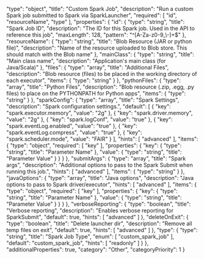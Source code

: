   "type": "object",
  "title": "Custom Spark Job",
  "description": "Run a custom Spark job submitted to Spark via SparkLauncher",
  "required": [
    "id",
    "resourceName",
    "type"
  ],
  "properties": {
    "id": {
      "type": "string",
      "title": "Spark Job ID",
      "description": "The ID for this Spark job. Used in the API to reference this job",
      "maxLength": 128,
      "pattern": "^[A-Za-z0-9_\\-]+$"
    },
    "resourceName": {
      "type": "string",
      "title": "Blob Resource (JAR or python file)",
      "description": "Name of the resource uploaded to Blob store. This should match with the Blob name"
    },
    "mainClass": {
      "type": "string",
      "title": "Main class name",
      "description": "Application's main class (for Java/Scala)"
    },
    "files": {
      "type": "array",
      "title": "Additional Files",
      "description": "Blob resource (files) to be placed in the working directory of each executor",
      "items": {
        "type": "string"
      }
    },
    "pythonFiles": {
      "type": "array",
      "title": "Python Files",
      "description": "Blob resource (.zip, .egg, .py files) to place on the PYTHONPATH for Python apps",
      "items": {
        "type": "string"
      }
    },
    "sparkConfig": {
      "type": "array",
      "title": "Spark Settings",
      "description": "Spark configuration settings.",
      "default": [
        {
          "key": "spark.executor.memory",
          "value": "2g"
        },
        {
          "key": "spark.driver.memory",
          "value": "2g"
        },
        {
          "key": "spark.logConf",
          "value": "true"
        },
        {
          "key": "spark.eventLog.enabled",
          "value": "true"
        },
        {
          "key": "spark.eventLog.compress",
          "value": "true"
        },
        {
          "key": "spark.scheduler.mode",
          "value": "FAIR"
        }
      ],
      "hints": [
        "advanced"
      ],
      "items": {
        "type": "object",
        "required": [
          "key"
        ],
        "properties": {
          "key": {
            "type": "string",
            "title": "Parameter Name"
          },
          "value": {
            "type": "string",
            "title": "Parameter Value"
          }
        }
      }
    },
    "submitArgs": {
      "type": "array",
      "title": "Spark args",
      "description": "Additional options to pass to the Spark Submit when running this job.",
      "hints": [
        "advanced"
      ],
      "items": {
        "type": "string"
      }
    },
    "javaOptions": {
      "type": "array",
      "title": "Java options",
      "description": "Java options to pass to Spark driver/executor",
      "hints": [
        "advanced"
      ],
      "items": {
        "type": "object",
        "required": [
          "key"
        ],
        "properties": {
          "key": {
            "type": "string",
            "title": "Parameter Name"
          },
          "value": {
            "type": "string",
            "title": "Parameter Value"
          }
        }
      }
    },
    "verboseReporting": {
      "type": "boolean",
      "title": "Verbose reporting",
      "description": "Enables verbose reporting for SparkSubmit",
      "default": true,
      "hints": [
        "advanced"
      ]
    },
    "deleteOnExit": {
      "type": "boolean",
      "title": "Delete launcher dir",
      "description": "Remove all temp files on exit",
      "default": true,
      "hints": [
        "advanced"
      ]
    },
    "type": {
      "type": "string",
      "title": "Spark Job Type",
      "enum": [
        "custom_spark_job"
      ],
      "default": "custom_spark_job",
      "hints": [
        "readonly"
      ]
    }
  },
  "additionalProperties": true,
  "category": "Other",
  "categoryPriority": 1
}

